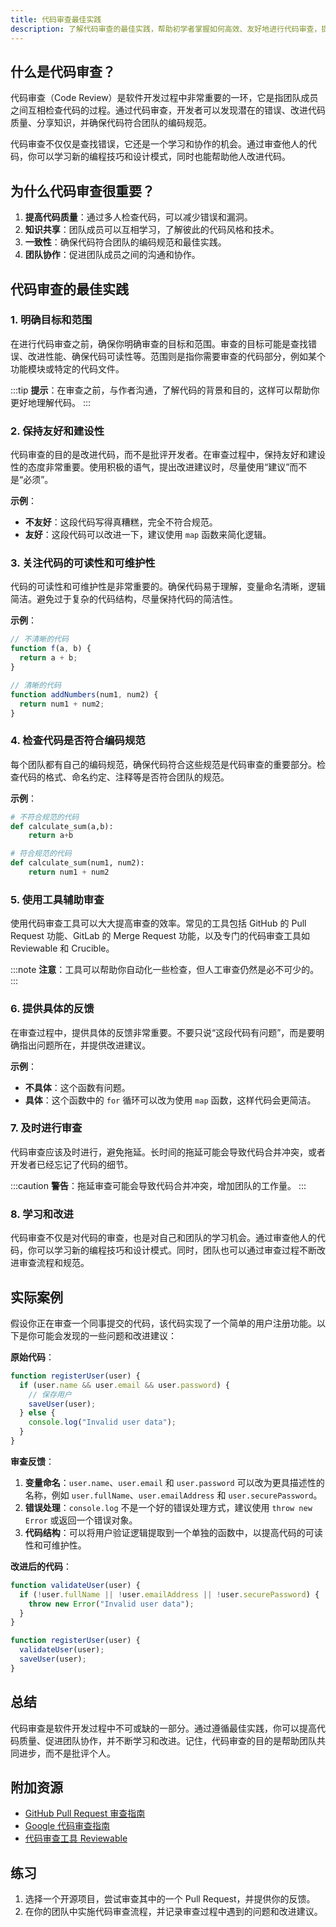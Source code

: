 ```yaml
---
title: 代码审查最佳实践
description: 了解代码审查的最佳实践，帮助初学者掌握如何高效、友好地进行代码审查，提升代码质量和团队协作能力。
---
```


## 什么是代码审查？

代码审查（Code Review）是软件开发过程中非常重要的一环，它是指团队成员之间互相检查代码的过程。通过代码审查，开发者可以发现潜在的错误、改进代码质量、分享知识，并确保代码符合团队的编码规范。

代码审查不仅仅是查找错误，它还是一个学习和协作的机会。通过审查他人的代码，你可以学习新的编程技巧和设计模式，同时也能帮助他人改进代码。

## 为什么代码审查很重要？

1. **提高代码质量**：通过多人检查代码，可以减少错误和漏洞。
2. **知识共享**：团队成员可以互相学习，了解彼此的代码风格和技术。
3. **一致性**：确保代码符合团队的编码规范和最佳实践。
4. **团队协作**：促进团队成员之间的沟通和协作。

## 代码审查的最佳实践

### 1. 明确目标和范围

在进行代码审查之前，确保你明确审查的目标和范围。审查的目标可能是查找错误、改进性能、确保代码可读性等。范围则是指你需要审查的代码部分，例如某个功能模块或特定的代码文件。

:::tip
**提示**：在审查之前，与作者沟通，了解代码的背景和目的，这样可以帮助你更好地理解代码。
:::

### 2. 保持友好和建设性

代码审查的目的是改进代码，而不是批评开发者。在审查过程中，保持友好和建设性的态度非常重要。使用积极的语气，提出改进建议时，尽量使用“建议”而不是“必须”。

**示例**：
- **不友好**：这段代码写得真糟糕，完全不符合规范。
- **友好**：这段代码可以改进一下，建议使用 `map` 函数来简化逻辑。

### 3. 关注代码的可读性和可维护性

代码的可读性和可维护性是非常重要的。确保代码易于理解，变量命名清晰，逻辑简洁。避免过于复杂的代码结构，尽量保持代码的简洁性。

**示例**：
```javascript
// 不清晰的代码
function f(a, b) {
  return a + b;
}

// 清晰的代码
function addNumbers(num1, num2) {
  return num1 + num2;
}
```

### 4. 检查代码是否符合编码规范

每个团队都有自己的编码规范，确保代码符合这些规范是代码审查的重要部分。检查代码的格式、命名约定、注释等是否符合团队的规范。

**示例**：
```python
# 不符合规范的代码
def calculate_sum(a,b):
    return a+b

# 符合规范的代码
def calculate_sum(num1, num2):
    return num1 + num2
```

### 5. 使用工具辅助审查

使用代码审查工具可以大大提高审查的效率。常见的工具包括 GitHub 的 Pull Request 功能、GitLab 的 Merge Request 功能，以及专门的代码审查工具如 Reviewable 和 Crucible。

:::note
**注意**：工具可以帮助你自动化一些检查，但人工审查仍然是必不可少的。
:::

### 6. 提供具体的反馈

在审查过程中，提供具体的反馈非常重要。不要只说“这段代码有问题”，而是要明确指出问题所在，并提供改进建议。

**示例**：
- **不具体**：这个函数有问题。
- **具体**：这个函数中的 `for` 循环可以改为使用 `map` 函数，这样代码会更简洁。

### 7. 及时进行审查

代码审查应该及时进行，避免拖延。长时间的拖延可能会导致代码合并冲突，或者开发者已经忘记了代码的细节。

:::caution
**警告**：拖延审查可能会导致代码合并冲突，增加团队的工作量。
:::

### 8. 学习和改进

代码审查不仅是对代码的审查，也是对自己和团队的学习机会。通过审查他人的代码，你可以学习新的编程技巧和设计模式。同时，团队也可以通过审查过程不断改进审查流程和规范。

## 实际案例

假设你正在审查一个同事提交的代码，该代码实现了一个简单的用户注册功能。以下是你可能会发现的一些问题和改进建议：

**原始代码**：
```javascript
function registerUser(user) {
  if (user.name && user.email && user.password) {
    // 保存用户
    saveUser(user);
  } else {
    console.log("Invalid user data");
  }
}
```

**审查反馈**：
1. **变量命名**：`user.name`、`user.email` 和 `user.password` 可以改为更具描述性的名称，例如 `user.fullName`、`user.emailAddress` 和 `user.securePassword`。
2. **错误处理**：`console.log` 不是一个好的错误处理方式，建议使用 `throw new Error` 或返回一个错误对象。
3. **代码结构**：可以将用户验证逻辑提取到一个单独的函数中，以提高代码的可读性和可维护性。

**改进后的代码**：
```javascript
function validateUser(user) {
  if (!user.fullName || !user.emailAddress || !user.securePassword) {
    throw new Error("Invalid user data");
  }
}

function registerUser(user) {
  validateUser(user);
  saveUser(user);
}
```

## 总结

代码审查是软件开发过程中不可或缺的一部分。通过遵循最佳实践，你可以提高代码质量、促进团队协作，并不断学习和改进。记住，代码审查的目的是帮助团队共同进步，而不是批评个人。

## 附加资源

- [GitHub Pull Request 审查指南](https://docs.github.com/en/pull-requests/collaborating-with-pull-requests/reviewing-changes-in-pull-requests/about-pull-request-reviews)
- [Google 代码审查指南](https://google.github.io/eng-practices/review/)
- [代码审查工具 Reviewable](https://reviewable.io/)

## 练习

1. 选择一个开源项目，尝试审查其中的一个 Pull Request，并提供你的反馈。
2. 在你的团队中实施代码审查流程，并记录审查过程中遇到的问题和改进建议。